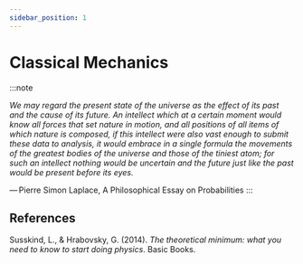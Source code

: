 ```yaml
---
sidebar_position: 1
---
```


# Classical Mechanics

:::note

_We may regard the present state of the universe as the effect of its past and the cause of its future. An intellect which at a certain moment would know all forces that set nature in motion, and all positions of all items of which nature is composed, if this intellect were also vast enough to submit these data to analysis, it would embrace in a single formula the movements of the greatest bodies of the universe and those of the tiniest atom; for such an intellect nothing would be uncertain and the future just like the past would be present before its eyes._

— Pierre Simon Laplace, A Philosophical Essay on Probabilities
:::

## References

Susskind, L., & Hrabovsky, G. (2014). _The theoretical minimum: what you need to know to start doing physics_. Basic Books.


<FrillEmbeddedWidget />
